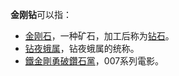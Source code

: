 '''金刚钻'''可以指：
*[[金刚石|金刚石]]，一种矿石，加工后称为[[钻石|钻石]]。
*[[钻夜蛾属|钻夜蛾属]]，钻夜蛾属的统称。
*[[鐵金剛勇破鑽石黨|鐵金剛勇破鑽石黨]]，007系列電影。

{{disambig|J|Cat=三字消歧义}}